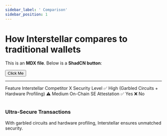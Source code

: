 ```yaml
---
sidebar_label: ' Comparison'
sidebar_position: 1
---
```

# How Interstellar compares to traditional wallets



This is an **MDX file**. Below is a **ShadCN button**:

<Button variant="default">Click Me</Button>


<!-- ✅ Add an extra line before the next import -->

--------------------------------------
  

<Table>
  <TableHeader>
    <TableRow>
      <TableCell>Feature</TableCell>
      <TableCell>Interstellar</TableCell>
      <TableCell>Competitor X</TableCell>
    </TableRow>
  </TableHeader>
  <TableBody>
    <TableRow>
      <TableCell>Security Level</TableCell>
      <TableCell>✅ High (Garbled Circuits + Hardware Profiling)</TableCell>
      <TableCell>⚠️ Medium</TableCell>
    </TableRow>
    <TableRow>
      <TableCell>On-Chain SE Attestation</TableCell>
      <TableCell>✅ Yes</TableCell>
      <TableCell>❌ No</TableCell>
    </TableRow>
  </TableBody>
</Table>


<Card>
  <h3 className="text-lg font-bold">Ultra-Secure Transactions</h3>
  <p>With garbled circuits and hardware profiling, Interstellar ensures unmatched security.</p>
</Card>